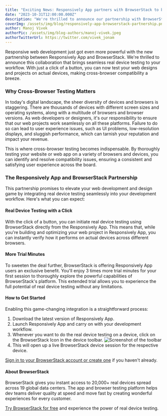 ---
title: "Exciting News: Responsively App partners with BrowserStack to bring real device testing to your workflow"
date: "2023-10-31T12:00:00.000Z"
description: "We're thrilled to announce our partnership with BrowserStack, which brings seamless real device testing to your workflow."
coverImg: /assets/img/blog/responsively-app-browserstack-partnership.png
author: Manoj Vivek
authorPic: /assets/img/blog-authors/manoj-vivek.jpeg
authorTwitterUrl: https://twitter.com/vivek_jonam
---

Responsive web development just got even more powerful with the new partnership between Responsively App and BrowserStack. We're thrilled to announce this collaboration that brings seamless real device testing to your workflow. With just a click of a button, you can now test your web designs and projects on actual devices, making cross-browser compatibility a breeze.

### Why Cross-Browser Testing Matters
In today's digital landscape, the sheer diversity of devices and browsers is staggering. There are thousands of devices with different screen sizes and operating systems, along with a multitude of browsers and browser versions. As web developers or designers, it's our responsibility to ensure that our web projects work seamlessly on all these platforms. Failure to do so can lead to user experience issues, such as UI problems, low-resolution displays, and sluggish performance, which can tarnish your reputation and impact your revenue.

This is where cross-browser testing becomes indispensable. By thoroughly testing your website or web app on a variety of browsers and devices, you can identify and resolve compatibility issues, ensuring a consistent and satisfying user experience across the board.


### The Responsively App and BrowserStack Partnership
This partnership promises to elevate your web development and design game by integrating real device testing seamlessly into your development workflow. Here's what you can expect:

#### Real Device Testing with a Click
With the click of a button, you can initiate real device testing using BrowserStack directly from the Responsively App. This means that, while you're building and optimizing your web project in Responsively App, you can instantly verify how it performs on actual devices across different browsers.

#### More Trial Minutes
To sweeten the deal further, BrowserStack is offering Responsively App users an exclusive benefit. You'll enjoy 3 times more trial minutes for your first session to thoroughly explore the powerful capabilities of BrowserStack's platform. This extended trial allows you to experience the full potential of real device testing without any limitations.

#### How to Get Started
Enabling this game-changing integration is a straightforward process:
1. Download the latest version of Responsively App.
2. Launch Responsively App and carry on with your development workflow.
3. Whenever you want to do the real device testing on a device, click on the BrowserStack Icon in the device toolbar.
![Screenshot of the toolbar](/assets/img/blog/browserstack-toolbar-screenshot.png)
4. This will open up a live BrowserStack device session for the respective device.

[Sign in to your BrowserStack account or create one](https://www.browserstack.com/?utm_medium=partnered&utm_source=responsively) if you haven't already.

#### About BrowserStack
BrowserStack gives you instant access to 20,000+ real devices spread across 19 global data centers. The app and browser testing platform helps dev teams deliver quality at speed and move fast by creating wonderful experiences for every customer.

[Try BrowserStack for free](https://www.browserstack.com/?utm_medium=partnered&utm_source=responsively) and experience the power of real device testing.
